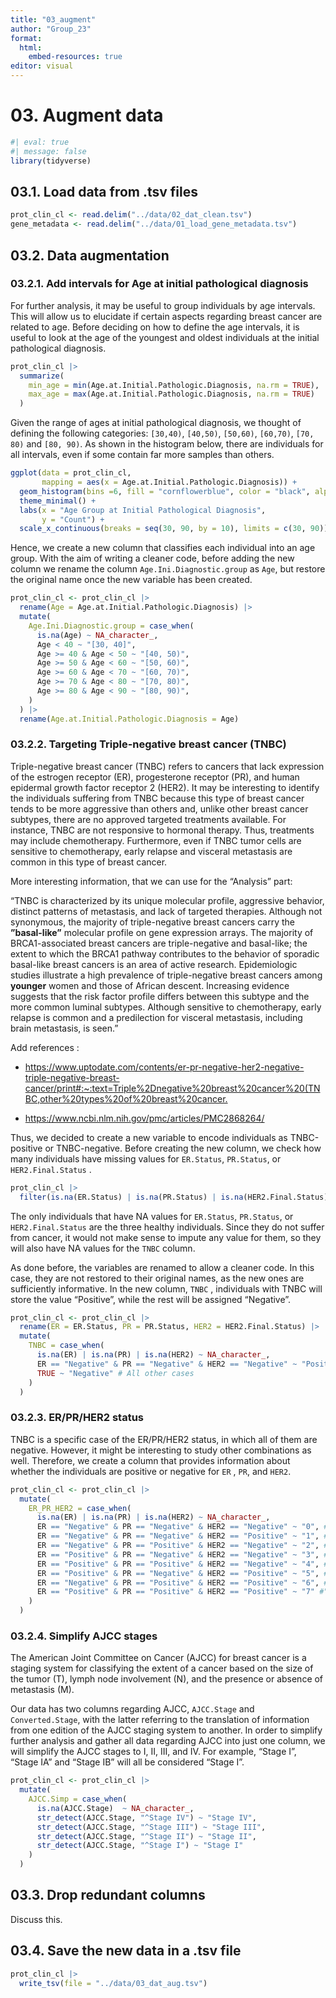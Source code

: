 ```yaml
---
title: "03_augment"
author: "Group_23"
format:
  html:
    embed-resources: true
editor: visual
---
```


# 03. Augment data

```r
#| eval: true 
#| message: false
library(tidyverse)
```

## 03.1. Load data from .tsv files

```r
prot_clin_cl <- read.delim("../data/02_dat_clean.tsv")
gene_metadata <- read.delim("../data/01_load_gene_metadata.tsv")
```

## 03.2. Data augmentation

### 03.2.1. Add intervals for Age at initial pathological diagnosis

For further analysis, it may be useful to group individuals by age intervals. This will allow us to elucidate if certain aspects regarding breast cancer are related to age. Before deciding on how to define the age intervals, it is useful to look at the age of the youngest and oldest individuals at the initial pathological diagnosis.

```r
prot_clin_cl |>
  summarize(
    min_age = min(Age.at.Initial.Pathologic.Diagnosis, na.rm = TRUE),
    max_age = max(Age.at.Initial.Pathologic.Diagnosis, na.rm = TRUE)
  ) 
```

Given the range of ages at initial pathological diagnosis, we thought of defining the following categories: `[30,40)`, `[40,50)`, `[50,60)`, `[60,70)`, `[70, 80)` and `[80, 90)`. As shown in the histogram below, there are individuals for all intervals, even if some contain far more samples than others.

```r
ggplot(data = prot_clin_cl,
       mapping = aes(x = Age.at.Initial.Pathologic.Diagnosis)) +
  geom_histogram(bins =6, fill = "cornflowerblue", color = "black", alpha = 0.7) +
  theme_minimal() +
  labs(x = "Age Group at Initial Pathological Diagnosis",
       y = "Count") +
  scale_x_continuous(breaks = seq(30, 90, by = 10), limits = c(30, 90))
```

Hence, we create a new column that classifies each individual into an age group. With the aim of writing a cleaner code, before adding the new column we rename the column `Age.Ini.Diagnostic.group` as `Age`, but restore the original name once the new variable has been created.

```r
prot_clin_cl <- prot_clin_cl |>
  rename(Age = Age.at.Initial.Pathologic.Diagnosis) |>
  mutate(
    Age.Ini.Diagnostic.group = case_when(
      is.na(Age) ~ NA_character_,
      Age < 40 ~ "[30, 40]",
      Age >= 40 & Age < 50 ~ "[40, 50)",
      Age >= 50 & Age < 60 ~ "[50, 60)",
      Age >= 60 & Age < 70 ~ "[60, 70)",
      Age >= 70 & Age < 80 ~ "[70, 80)",
      Age >= 80 & Age < 90 ~ "[80, 90)",
    )
  ) |>
  rename(Age.at.Initial.Pathologic.Diagnosis = Age)
```

### 03.2.2. Targeting Triple-negative breast cancer (TNBC)

Triple-negative breast cancer (TNBC) refers to cancers that lack expression of the estrogen receptor (ER), progesterone receptor (PR), and human epidermal growth factor receptor 2 (HER2). It may be interesting to identify the individuals suffering from TNBC because this type of breast cancer tends to be more aggressive than others and, unlike other breast cancer subtypes, there are no approved targeted treatments available. For instance, TNBC are not responsive to hormonal therapy. Thus, treatments may include chemotherapy. Furthermore, even if TNBC tumor cells are sensitive to chemotherapy, early relapse and visceral metastasis are common in this type of breast cancer.

More interesting information, that we can use for the "Analysis" part:

"TNBC is characterized by its unique molecular profile, aggressive behavior, distinct patterns of metastasis, and lack of targeted therapies. Although not synonymous, the majority of triple-negative breast cancers carry the **"basal-like"** molecular profile on gene expression arrays. The majority of BRCA1-associated breast cancers are triple-negative and basal-like; the extent to which the BRCA1 pathway contributes to the behavior of sporadic basal-like breast cancers is an area of active research. Epidemiologic studies illustrate a high prevalence of triple-negative breast cancers among **younger** women and those of African descent. Increasing evidence suggests that the risk factor profile differs between this subtype and the more common luminal subtypes. Although sensitive to chemotherapy, early relapse is common and a predilection for visceral metastasis, including brain metastasis, is seen."

Add references :

-   <https://www.uptodate.com/contents/er-pr-negative-her2-negative-triple-negative-breast-cancer/print#:~:text=Triple%2Dnegative%20breast%20cancer%20(TNBC,other%20types%20of%20breast%20cancer.>

-   <https://www.ncbi.nlm.nih.gov/pmc/articles/PMC2868264/>

Thus, we decided to create a new variable to encode individuals as TNBC-positive or TNBC-negative. Before creating the new column, we check how many individuals have missing values for `ER.Status`, `PR.Status`, or `HER2.Final.Status` .

```r
prot_clin_cl |>
  filter(is.na(ER.Status) | is.na(PR.Status) | is.na(HER2.Final.Status))
```

The only individuals that have NA values for `ER.Status`, `PR.Status`, or `HER2.Final.Status` are the three healthy individuals. Since they do not suffer from cancer, it would not make sense to impute any value for them, so they will also have NA values for the `TNBC` column.

As done before, the variables are renamed to allow a cleaner code. In this case, they are not restored to their original names, as the new ones are sufficiently informative. In the new column, `TNBC` , individuals with TNBC will store the value "Positive", while the rest will be assigned "Negative".

```r
prot_clin_cl <- prot_clin_cl |>
  rename(ER = ER.Status, PR = PR.Status, HER2 = HER2.Final.Status) |>
  mutate(
    TNBC = case_when(
      is.na(ER) | is.na(PR) | is.na(HER2) ~ NA_character_,
      ER == "Negative" & PR == "Negative" & HER2 == "Negative" ~ "Positive",
      TRUE ~ "Negative" # All other cases
    )
  )

```

### 03.2.3. ER/PR/HER2 status

TNBC is a specific case of the ER/PR/HER2 status, in which all of them are negative. However, it might be interesting to study other combinations as well. Therefore, we create a column that provides information about whether the individuals are positive or negative for `ER` , `PR`, and `HER2`.

```r
prot_clin_cl <- prot_clin_cl |>
  mutate(
    ER_PR_HER2 = case_when(
      is.na(ER) | is.na(PR) | is.na(HER2) ~ NA_character_,
      ER == "Negative" & PR == "Negative" & HER2 == "Negative" ~ "0", #"TNBC",
      ER == "Negative" & PR == "Negative" & HER2 == "Positive" ~ "1", # "HER2",
      ER == "Negative" & PR == "Positive" & HER2 == "Negative" ~ "2", # "PR",
      ER == "Positive" & PR == "Negative" & HER2 == "Negative" ~ "3", #"ER",
      ER == "Positive" & PR == "Positive" & HER2 == "Negative" ~ "4", # "ER/PR",
      ER == "Positive" & PR == "Negative" & HER2 == "Positive" ~ "5", # "ER/HER2",
      ER == "Negative" & PR == "Positive" & HER2 == "Positive" ~ "6", #"PR/HER2",
      ER == "Positive" & PR == "Positive" & HER2 == "Positive" ~ "7" #"ER/PR/HER2"
    )
  )
```

### 03.2.4. Simplify AJCC stages

The American Joint Committee on Cancer (AJCC) for breast cancer is a staging system for classifying the extent of a cancer based on the size of the tumor (T), lymph node involvement (N), and the presence or absence of metastasis (M).

Our data has two columns regarding AJCC, `AJCC.Stage` and `Converted.Stage`, with the latter referring to the translation of information from one edition of the AJCC staging system to another. In order to simplify further analysis and gather all data regarding AJCC into just one column, we will simplify the AJCC stages to I, II, III, and IV. For example, "Stage I", "Stage IA" and "Stage IB" will all be considered "Stage I".

```r
prot_clin_cl <- prot_clin_cl |>
  mutate(
    AJCC.Simp = case_when(
      is.na(AJCC.Stage)  ~ NA_character_,
      str_detect(AJCC.Stage, "^Stage IV") ~ "Stage IV",
      str_detect(AJCC.Stage, "^Stage III") ~ "Stage III",
      str_detect(AJCC.Stage, "^Stage II") ~ "Stage II",
      str_detect(AJCC.Stage, "^Stage I") ~ "Stage I"
    )
  )
```

## 03.3. Drop redundant columns

Discuss this.

## 03.4. Save the new data in a .tsv file

```r
prot_clin_cl |> 
  write_tsv(file = "../data/03_dat_aug.tsv")
```
